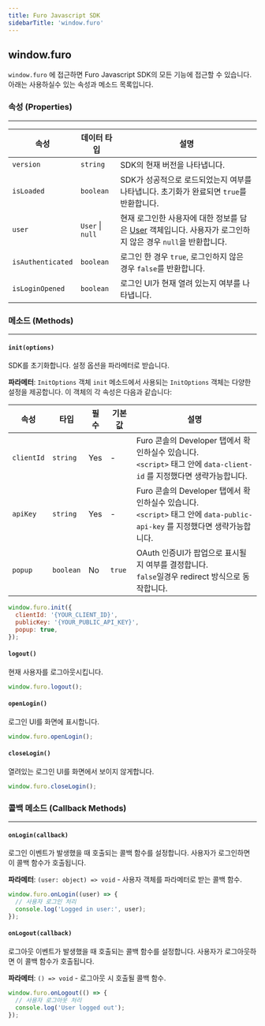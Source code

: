 ```yaml
---
title: Furo Javascript SDK
sidebarTitle: 'window.furo'
---
```


## window.furo

`window.furo` 에 접근하면 Furo Javascript SDK의 모든 기능에 접근할 수 있습니다.
아래는 사용하실수 있는 속성과 메소드 목록입니다.

### 속성 (Properties)

---

| 속성              | 데이터 타입      | 설명                                                                                                                                    |
| ----------------- | ---------------- | --------------------------------------------------------------------------------------------------------------------------------------- |
| `version`         | `string`         | SDK의 현재 버전을 나타냅니다.                                                                                                           |
| `isLoaded`        | `boolean`        | SDK가 성공적으로 로드되었는지 여부를 나타냅니다. 초기화가 완료되면 `true`를 반환합니다.                                                 |
| `user`            | `User` \| `null` | 현재 로그인한 사용자에 대한 정보를 담은 [User](/api-reference/data/user) 객체입니다. 사용자가 로그인하지 않은 경우 `null`을 반환합니다. |
| `isAuthenticated` | `boolean`        | 로그인 한 경우 `true`, 로그인하지 않은 경우 `false`를 반환합니다.                                                                       |
| `isLoginOpened`   | `boolean`        | 로그인 UI가 현재 열려 있는지 여부를 나타냅니다.                                                                                         |

### 메소드 (Methods)

---

#### `init(options)`

SDK를 초기화합니다. 설정 옵션을 파라메터로 받습니다.

**파라메터**: `InitOptions` 객체
`init` 메소드에서 사용되는 `InitOptions` 객체는 다양한 설정을 제공합니다. 이 객체의 각 속성은 다음과 같습니다:

| 속성       | 타입      | 필수 | 기본값 | 설명                                                                                                                           |
| ---------- | --------- | ---- | ------ | ------------------------------------------------------------------------------------------------------------------------------ |
| `clientId` | `string`  | Yes  | -      | Furo 콘솔의 Developer 탭에서 확인하실수 있습니다.<br/>`<script>` 태그 안에 `data-client-id` 를 지정했다면 생략가능합니다.      |
| `apiKey`   | `string`  | Yes  | -      | Furo 콘솔의 Developer 탭에서 확인하실수 있습니다.<br/>`<script>` 태그 안에 `data-public-api-key` 를 지정했다면 생략가능합니다. |
| `popup`    | `boolean` | No   | `true` | OAuth 인증UI가 팝업으로 표시될지 여부를 결정합니다.<br/> `false`일경우 redirect 방식으로 동작합니다.                           |

```javascript
window.furo.init({
  clientId: '{YOUR_CLIENT_ID}',
  publicKey: '{YOUR_PUBLIC_API_KEY}',
  popup: true,
});
```

#### `logout()`

현재 사용자를 로그아웃시킵니다.

```javascript
window.furo.logout();
```

#### `openLogin()`

로그인 UI를 화면에 표시합니다.

```javascript
window.furo.openLogin();
```

#### `closeLogin()`

열려있는 로그인 UI를 화면에서 보이지 않게합니다.

```javascript
window.furo.closeLogin();
```

### 콜백 메소드 (Callback Methods)

---

#### `onLogin(callback)`

로그인 이벤트가 발생했을 때 호출되는 콜백 함수를 설정합니다. 사용자가 로그인하면 이 콜백 함수가 호출됩니다.

**파라메터**: `(user: object) => void` - 사용자 객체를 파라메터로 받는 콜백 함수.

```javascript
window.furo.onLogin((user) => {
  // 사용자 로그인 처리
  console.log('Logged in user:', user);
});
```

#### `onLogout(callback)`

로그아웃 이벤트가 발생했을 때 호출되는 콜백 함수를 설정합니다. 사용자가 로그아웃하면 이 콜백 함수가 호출됩니다.

**파라메터**: `() => void` - 로그아웃 시 호출될 콜백 함수.

```javascript
window.furo.onLogout(() => {
  // 사용자 로그아웃 처리
  console.log('User logged out');
});
```
